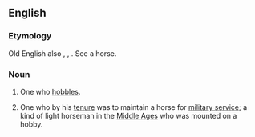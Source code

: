 ==English==

===Etymology===
Old English also {{term|hobeler}}, {{etyl|fro|en}} {{term|hobelier|lang=fro}}, {{etyl|la|en}} {{attention|la}} {{term|hobellarius}}. See {{term|hobby}} a horse.

===Noun===
{{en-noun}}

# One who [[hobble]]s.
# {{UK|historical}} One who by his [[tenure]] was to maintain a horse for [[military service]]; a kind of light horseman in the [[Middle Ages]] who was mounted on a hobby.
#: {{rfquotek|Hallam}}
#: {{rfquotek|Sir J. Davies}}